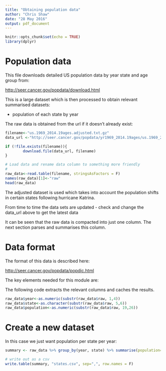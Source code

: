 ```yaml
---
title: "Obtaining population data"
author: "Chris Shaw"
date: "28 May 2016"
output: pdf_document
---
```


```r
knitr::opts_chunk$set(echo = TRUE)
library(dplyr)
```

# Population data

This file downloads detailed US population data by year state and age group from:

<http://seer.cancer.gov/popdata/download.html>

This is a large dataset which is then processed to obtain relevant summarised datasets:

* population of each state by year

The raw data is obtained from the url if it doesn't already exist:

```r

filename<-"us.1969_2014.19ages.adjusted.txt.gz"
data_url <-"http://seer.cancer.gov/popdata/yr1969_2014.19ages/us.1969_2014.19ages.adjusted.txt.gz"

if (!file.exists(filename)){
        download.file(data_url, filename)
}

# Load data and rename data column to something more friendly
#
raw_data<-read.table(filename, stringsAsFactors = F)
names(raw_data)[1]<-"raw"
head(raw_data)

```

The adjusted dataset is used which takes into account the population shifts in certain states following hurricane Katrina.

From time to time the data sets are updated - check and change the data_url above to get the latest data

It can be seen that the raw data is compacted into just one column.  The next section parses and summarises this column.

\newpage 

# Data format

The format of this data is described here:

<http://seer.cancer.gov/popdata/popdic.html>

The key elements needed for this module are:

\begin{center}
    \begin{tabular}{ | l | l | l | p{5cm} |}
    \hline
    Field & Start Col & End Col & Data Type \\ \hline
    Year & 1 & 4 & numeric  \\ \hline
    State & 5 & 6 & char  \\ \hline
    Population & 19 & 26 & numeric  \\ \hline
    \end{tabular}
\end{center}




The following code extracts the relevant columns and caches the results.

```r
raw_data$year<-as.numeric(substr(raw_data$raw, 1,4))
raw_data$state<-as.character(substr(raw_data$raw, 5,6))
raw_data$population<-as.numeric(substr(raw_data$raw, 19,26))

```

# Create a new dataset

In this case we just want population  per state per year:

```r

summary <- raw_data %>% group_by(year, state) %>% summarise(population=sum(population))

# write out as a csv
write.table(summary, "states.csv", sep=",", row.names = F)
```

